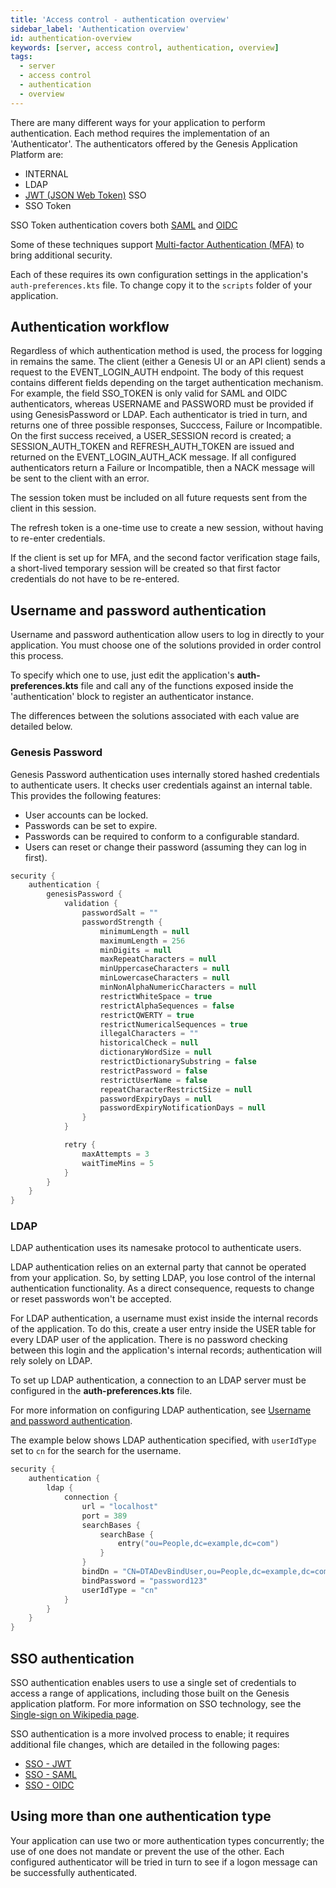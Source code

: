 ```yaml
---
title: 'Access control - authentication overview'
sidebar_label: 'Authentication overview'
id: authentication-overview
keywords: [server, access control, authentication, overview]
tags:
  - server
  - access control
  - authentication
  - overview
---
```



There are many different ways for your application to perform authentication. Each method requires the implementation of an 'Authenticator'. The authenticators offered by the Genesis Application Platform are:

* INTERNAL
* LDAP
* [JWT (JSON Web Token)](https://jwt.io/introduction) SSO
* SSO Token

SSO Token authentication covers both [SAML](https://en.wikipedia.org/wiki/Security_Assertion_Markup_Language) and [OIDC](https://openid.net/connect/)

Some of these techniques support [Multi-factor Authentication (MFA)](https://en.wikipedia.org/wiki/Multi-factor_authentication) to bring additional security.

Each of these requires its own configuration settings in the application's `auth-preferences.kts` file. To change copy it to the `scripts` folder of your application.

## Authentication workflow
Regardless of which authentication method is used, the process for logging in remains the same. The client (either a Genesis UI or an API client) sends a request to the EVENT_LOGIN_AUTH endpoint.
The body of this request contains different fields depending on the target authentication mechanism. For example, the field SSO_TOKEN is only valid for SAML and OIDC authenticators, whereas USERNAME and PASSWORD must be provided if using GenesisPassword or LDAP.
Each authenticator is tried in turn, and returns one of three possible responses, Succcess, Failure or Incompatible.
On the first success received, a USER_SESSION record is created; a SESSION_AUTH_TOKEN and REFRESH_AUTH_TOKEN are issued and returned on the EVENT_LOGIN_AUTH_ACK message.
If all configured authenticators return a Failure or Incompatible, then a NACK message will be sent to the client with an error.

The session token must be included on all future requests sent from the client in this session.

The refresh token is a one-time use to create a new session, without having to re-enter credentials.

If the client is set up for MFA, and the second factor verification stage fails, a short-lived temporary session will be created so that first factor credentials do not have to be re-entered.

## Username and password authentication

Username and password authentication allow users to log in directly to your application. You must choose one of the  solutions provided in order control this process.

To specify which one to use, just edit the application's **auth-preferences.kts** file and call any of the functions exposed inside the 'authentication' block to register an authenticator instance.

The differences between the solutions associated with each value are detailed below.

### Genesis Password

Genesis Password authentication uses internally stored hashed credentials to authenticate users. It checks user credentials against an internal table. This provides the following features:

- User accounts can be locked.
- Passwords can be set to expire.
- Passwords can be required to conform to a configurable standard.
- Users can reset or change their password (assuming they can log in first).

```kotlin
security {
    authentication {
        genesisPassword {
            validation {
                passwordSalt = ""
                passwordStrength {
                    minimumLength = null
                    maximumLength = 256
                    minDigits = null
                    maxRepeatCharacters = null
                    minUppercaseCharacters = null
                    minLowercaseCharacters = null
                    minNonAlphaNumericCharacters = null
                    restrictWhiteSpace = true
                    restrictAlphaSequences = false
                    restrictQWERTY = true
                    restrictNumericalSequences = true
                    illegalCharacters = ""
                    historicalCheck = null
                    dictionaryWordSize = null
                    restrictDictionarySubstring = false
                    restrictPassword = false
                    restrictUserName = false
                    repeatCharacterRestrictSize = null
                    passwordExpiryDays = null
                    passwordExpiryNotificationDays = null
                }
            }

            retry {
                maxAttempts = 3
                waitTimeMins = 5
            }
        }
	}
}
```

### LDAP

LDAP authentication uses its namesake protocol to authenticate users.

LDAP authentication relies on an external party that cannot be operated from your application. So, by setting LDAP, you lose control of the internal authentication functionality. As a direct consequence, requests to change or reset passwords won't be accepted.

For LDAP authentication, a username must exist inside the internal records of the application. To do this, create a user entry inside the USER table for every LDAP user of the application. There is no password checking between this login and the application's internal records; authentication will rely solely on LDAP.

To set up LDAP authentication, a connection to an LDAP server must be configured in the **auth-preferences.kts** file.

For more information on configuring LDAP authentication, see [Username and password authentication](../../../server/access-control/password-authentication/#authentication).

The example below shows LDAP authentication specified, with `userIdType` set to `cn` for the search for the username.

```kotlin
security {
    authentication {
		ldap {
		    connection {
		        url = "localhost"
                port = 389
                searchBases {
				    searchBase {
                        entry("ou=People,dc=example,dc=com")
			        }
                }
                bindDn = "CN=DTADevBindUser,ou=People,dc=example,dc=com"
                bindPassword = "password123"
                userIdType = "cn"
			}
		}
    }
}
```

## SSO authentication

SSO authentication enables users to use a single set of credentials to access a range of applications, including those built on the Genesis application platform. For more information on SSO technology, see the [Single-sign on Wikipedia page](https://en.wikipedia.org/wiki/Single_sign-on).

SSO authentication is a more involved process to enable; it requires additional file changes, which are detailed in the following pages:

- [SSO - JWT](../../03_server/05_access-control/04_sso_jwt.mdx)
- [SSO - SAML](../../03_server/05_access-control/05_sso_saml.mdx)
- [SSO - OIDC](../../03_server/05_access-control/06_sso_oidc.mdx)

## Using more than one authentication type
Your application can use two or more authentication types concurrently; the use of one does not mandate or prevent the use of the other. Each configured authenticator will be tried in turn to see if a logon message can be successfully authenticated.
